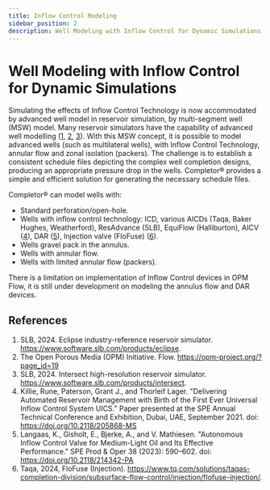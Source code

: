 ```yaml
---
title: Inflow Control Modeling
sidebar_position: 2
description: Well Modeling with Inflow Control for Dynamic Simulations
---
```


# Well Modeling with Inflow Control for Dynamic Simulations

Simulating the effects of Inflow Control Technology is now accommodated by advanced well model in reservoir simulation,
by multi-segment well (MSW) model.
Many reservoir simulators have the capability of advanced well modelling ([1](https://www.software.slb.com/products/eclipse),
[2](https://opm-project.org/?page_id=19), [3](https://www.software.slb.com/products/intersect)).
With this MSW concept, it is possible to model advanced wells (such as multilateral wells),
with Inflow Control Technology, annular flow and zonal isolation (packers).
The challenge is to establish a consistent schedule files depicting the complex well completion designs,
producing an appropriate pressure drop in the wells.
Completor® provides a simple and efficient solution for generating the necessary schedule files.

Completor® can model wells with:
- Standard perforation/open-hole.
- Wells with inflow control technology: ICD, various AICDs (Taqa, Baker Hughes, Weatherford), ResAdvance (SLB),
EquiFlow (Halliburton), AICV ([4](https://doi.org/10.2118/214342-PA)), DAR ([5](https://doi.org/10.2118/205868-MS)),
Injection valve (FloFuse) ([6](https://www.tq.com/solutions/taqas-completion-division/subsurface-flow-control/injection/flofuse-injection/)).
- Wells gravel pack in the annulus.
- Wells with annular flow.
- Wells with limited annular flow (packers).

There is a limitation on implementation of Inflow Control devices in OPM Flow,
it is still under development on modeling the annulus flow and DAR devices.

## References
1. SLB, 2024. Eclipse industry-reference reservoir simulator. https://www.software.slb.com/products/eclipse.
2. The Open Porous Media (OPM) Initiative. Flow. https://opm-project.org/?page_id=19
3. SLB, 2024. Intersect high-resolution reservoir simulator. https://www.software.slb.com/products/intersect.
4. Killie, Rune, Paterson, Grant J., and Thorleif Lager. "Delivering Automated Reservoir Management with Birth of the First Ever Universal Inflow Control System UICS." Paper presented at the SPE Annual Technical Conference and Exhibition, Dubai, UAE, September 2021. doi: https://doi.org/10.2118/205868-MS
5. Langaas, K., Gisholt, E., Bjerke, A., and V. Mathiesen. "Autonomous Inflow Control Valve for Medium-Light Oil and Its Effective Performance." SPE Prod & Oper 38 (2023): 590–602. doi: https://doi.org/10.2118/214342-PA
6. Taqa, 2024, FloFuse (Injection). https://www.tq.com/solutions/taqas-completion-division/subsurface-flow-control/injection/flofuse-injection/.
